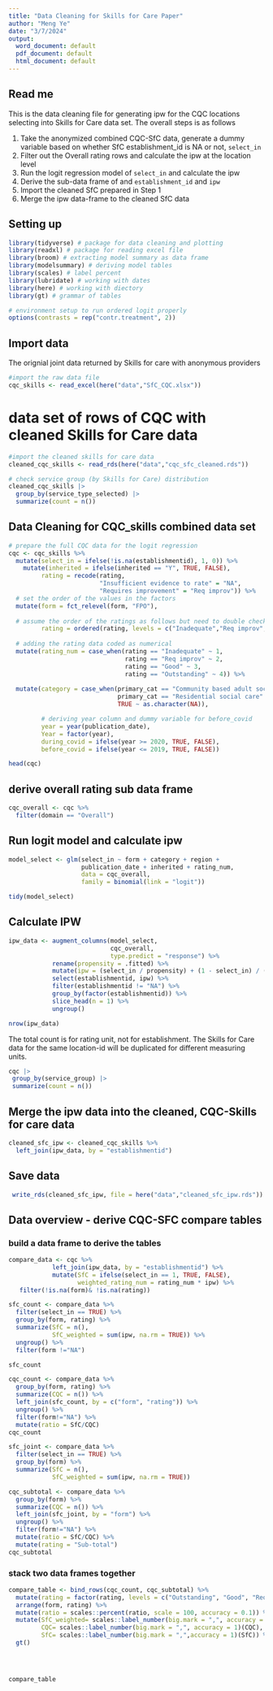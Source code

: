 ```yaml
---
title: "Data Cleaning for Skills for Care Paper"
author: "Meng Ye"
date: "3/7/2024"
output:
  word_document: default
  pdf_document: default
  html_document: default
---
```


## Read me

This is the data cleaning file for generating ipw for the CQC locations selecting into Skills for Care data set. The overall steps is as follows

1. Take the anonymized combined CQC-SfC data, generate a dummy variable based on whether SfC establishment_id is NA or not, `select_in` 
2. Filter out the Overall rating rows and calculate the ipw at the location level
3. Run the logit regression model of `select_in` and calculate the ipw
4. Derive the sub-data frame of and `establishment_id` and `ipw`
5. Import the cleaned SfC prepared in Step 1
6. Merge the ipw data-frame to the cleaned SfC data


## Setting up

```r
library(tidyverse) # package for data cleaning and plotting
library(readxl) # package for reading excel file
library(broom) # extracting model summary as data frame
library(modelsummary) # deriving model tables
library(scales) # label percent
library(lubridate) # working with dates
library(here) # working with diectory
library(gt) # grammar of tables
```

```r
# environment setup to run ordered logit properly
options(contrasts = rep("contr.treatment", 2))
```

## Import data 

The orignial joint data returned by Skills for care with anonymous providers

```r
#import the raw data file
cqc_skills <- read_excel(here("data","SfC_CQC.xlsx"))
```

# data set of rows of CQC with cleaned Skills for Care data 

```r
#import the cleaned skills for care data
cleaned_cqc_skills <- read_rds(here("data","cqc_sfc_cleaned.rds"))
```


```r
# check service group (by Skills for Care) distribution 
cleaned_cqc_skills |>
  group_by(service_type_selected) |>
  summarize(count = n())
```


## Data Cleaning for CQC_skills combined data set 

```r
# prepare the full CQC data for the logit regression
cqc <- cqc_skills %>% 
  mutate(select_in = ifelse(!is.na(establishmentid), 1, 0)) %>% 
    mutate(inherited = ifelse(inherited == "Y", TRUE, FALSE),
         rating = recode(rating, 
                         "Insufficient evidence to rate" = "NA",
                         "Requires improvement" = "Req improv")) %>% 
  # set the order of the values in the factors 
  mutate(form = fct_relevel(form, "FPO"),
         
  # assume the order of the ratings as follows but need to double check with the source 
         rating = ordered(rating, levels = c("Inadequate","Req improv", "Good", "Outstanding"))) %>%
  
  # adding the rating data coded as numerical
  mutate(rating_num = case_when(rating == "Inadequate" ~ 1,
                                rating == "Req improv" ~ 2,
                                rating == "Good" ~ 3,
                                rating == "Outstanding" ~ 4)) %>% 
  
  mutate(category = case_when(primary_cat == "Community based adult social care services" ~ "community",
                              primary_cat == "Residential social care" ~ "residential",
                              TRUE ~ as.character(NA)),

         # deriving year column and dummy variable for before_covid
         year = year(publication_date),
         Year = factor(year),
         during_covid = ifelse(year >= 2020, TRUE, FALSE),
         before_covid = ifelse(year <= 2019, TRUE, FALSE))

head(cqc)
```


## derive overall rating sub data frame

```r
cqc_overall <- cqc %>%
  filter(domain == "Overall")
```

## Run logit model and calculate ipw

```r
model_select <- glm(select_in ~ form + category + region + 
                    publication_date + inherited + rating_num,
                    data = cqc_overall,
                    family = binomial(link = "logit"))

tidy(model_select)
```



## Calculate IPW


```r
ipw_data <- augment_columns(model_select,
                            cqc_overall,
                            type.predict = "response") %>% 
            rename(propensity = .fitted) %>% 
            mutate(ipw = (select_in / propensity) + (1 - select_in) / (1 - propensity)) %>% 
            select(establishmentid, ipw) %>% 
            filter(establishmentid != "NA") %>% 
            group_by(factor(establishmentid)) %>% 
            slice_head(n = 1) %>% 
            ungroup()

nrow(ipw_data)
```
The total count is for rating unit, not for establishment. The Skills for Care data for the same location-id will be duplicated for different measuring units. 

```r
cqc |>
 group_by(service_group) |>
 summarize(count = n())
```



## Merge the ipw data into the cleaned, CQC-Skills for care data

```r
cleaned_sfc_ipw <- cleaned_cqc_skills %>% 
  left_join(ipw_data, by = "establishmentid") 
```


## Save data

```r
 write_rds(cleaned_sfc_ipw, file = here("data","cleaned_sfc_ipw.rds"))  
```


## Data overview - derive CQC-SFC compare tables

### build a data frame to derive the tables

```r
compare_data <- cqc %>% 
            left_join(ipw_data, by = "establishmentid") %>% 
            mutate(SfC = ifelse(select_in == 1, TRUE, FALSE),
                   weighted_rating_num = rating_num * ipw) %>% 
   filter(!is.na(form)& !is.na(rating))
```


```r
sfc_count <- compare_data %>%
  filter(select_in == TRUE) %>% 
  group_by(form, rating) %>%
  summarize(SfC = n(),
            SfC_weighted = sum(ipw, na.rm = TRUE)) %>% 
  ungroup() %>% 
  filter(form !="NA")

sfc_count
```

```r
cqc_count <- compare_data %>%
  group_by(form, rating) %>%
  summarize(CQC = n()) %>% 
  left_join(sfc_count, by = c("form", "rating")) %>% 
  ungroup() %>% 
  filter(form!="NA") %>%
  mutate(ratio = SfC/CQC) 
cqc_count
```

```r
sfc_joint <- compare_data %>%
  filter(select_in == TRUE) %>% 
  group_by(form) %>%
  summarize(SfC = n(),
            SfC_weighted = sum(ipw, na.rm = TRUE))
```

```r
cqc_subtotal <- compare_data %>%
  group_by(form) %>%
  summarize(CQC = n()) %>% 
  left_join(sfc_joint, by = "form") %>% 
  ungroup() %>% 
  filter(form!="NA") %>%
  mutate(ratio = SfC/CQC) %>% 
  mutate(rating = "Sub-total")
cqc_subtotal
```
### stack two data frames together

```r
compare_table <- bind_rows(cqc_count, cqc_subtotal) %>% 
  mutate(rating = factor(rating, levels = c("Outstanding", "Good", "Req improv", "Inadequate", "Sub-total"), ordered = TRUE)) %>% 
  arrange(form, rating) %>% 
  mutate(ratio = scales::percent(ratio, scale = 100, accuracy = 0.1)) %>% 
  mutate(SfC_weighted= scales::label_number(big.mark = ",", accuracy = 1)(SfC_weighted),
         CQC= scales::label_number(big.mark = ",", accuracy = 1)(CQC),
         SfC= scales::label_number(big.mark = ",",accuracy = 1)(SfC)) %>% 
  gt()


  

compare_table
```



